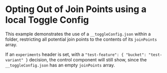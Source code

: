 # Opting Out of Join Points using a local Toggle Config

This example demonstrates the use of a `__toggleConfig.json` within a folder, 
restricting all potential join points to the contents of its `joinPoints` array.

If an `experiments` header is set, with a `"test-feature": { "bucket": "test-variant" }` decision,
the control component will still show, since the `__toggleConfig.json` has an empty `joinPoints` array.
